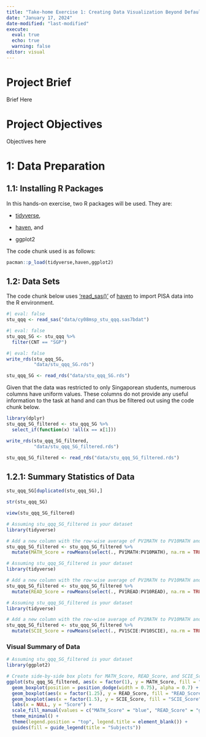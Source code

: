 ```yaml
---
title: "Take-home Exercise 1: Creating Data Visualization Beyond Default"
date: "January 17, 2024"
date-modified: "last-modified"
execute:
  eval: true
  echo: true
  warning: false
editor: visual
---
```


# Project Brief

Brief Here

# Project Objectives

Objectives here

# 1: Data Preparation

## 1.1: Installing R Packages

In this hands-on exercise, two R packages will be used. They are:

-   [tidyverse](https://www.tidyverse.org),

-   [haven](https://haven.tidyverse.org), and

-   ggplot2

The code chunk used is as follows:

```r
pacman::p_load(tidyverse,haven,ggplot2)
```

## 1.2: Data Sets

The code chunk below uses ['read_sas()'](https://haven.tidyverse.org/reference/read_sas.html) of [haven](https://haven.tidyverse.org) to import PISA data into the R environment.

```r
#| eval: false
stu_qqq <- read_sas("data/cy08msp_stu_qqq.sas7bdat")
```

```r
#| eval: false
stu_qqq_SG <- stu_qqq %>%
  filter(CNT == "SGP")
```

```r
#| eval: false
write_rds(stu_qqq_SG,
          "data/stu_qqq_SG.rds")
```

```r
stu_qqq_SG <- read_rds("data/stu_qqq_SG.rds")
```

Given that the data was restricted to only Singaporean students, numerous columns have uniform values. These columns do not provide any useful information to the task at hand and can thus be filtered out using the code chunk below.

```r
library(dplyr)
stu_qqq_SG_filtered <- stu_qqq_SG %>%
  select_if(function(x) !all(x == x[1]))
```

```r
write_rds(stu_qqq_SG_filtered,
          "data/stu_qqq_SG_filtered.rds")
```

```r
stu_qqq_SG_filtered <- read_rds("data/stu_qqq_SG_filtered.rds")
```

## 1.2.1: Summary Statistics of Data

```r
stu_qqq_SG[duplicated(stu_qqq_SG),]
```

```r
str(stu_qqq_SG)
```

```r
view(stu_qqq_SG_filtered)
```

```r
# Assuming stu_qqq_SG_filtered is your dataset
library(tidyverse)

# Add a new column with the row-wise average of PV1MATH to PV10MATH and rename it to MATH_Score
stu_qqq_SG_filtered <- stu_qqq_SG_filtered %>%
  mutate(MATH_Score = rowMeans(select(., PV1MATH:PV10MATH), na.rm = TRUE))
```

```r
# Assuming stu_qqq_SG_filtered is your dataset
library(tidyverse)

# Add a new column with the row-wise average of PV1MATH to PV10MATH and rename it to MATH_Score
stu_qqq_SG_filtered <- stu_qqq_SG_filtered %>%
  mutate(READ_Score = rowMeans(select(., PV1READ:PV10READ), na.rm = TRUE))
```

```r
# Assuming stu_qqq_SG_filtered is your dataset
library(tidyverse)

# Add a new column with the row-wise average of PV1MATH to PV10MATH and rename it to MATH_Score
stu_qqq_SG_filtered <- stu_qqq_SG_filtered %>%
  mutate(SCIE_Score = rowMeans(select(., PV1SCIE:PV10SCIE), na.rm = TRUE))
```

### Visual Summary of Data

```r
# Assuming stu_qqq_SG_filtered is your dataset
library(ggplot2)

# Create side-by-side box plots for MATH_Score, READ_Score, and SCIE_Score
ggplot(stu_qqq_SG_filtered, aes(x = factor(1), y = MATH_Score, fill = "MATH_Score")) +
  geom_boxplot(position = position_dodge(width = 0.75), alpha = 0.7) +
  geom_boxplot(aes(x = factor(1.25), y = READ_Score, fill = "READ_Score"), position = position_dodge(width = 0.75), alpha = 0.7) +
  geom_boxplot(aes(x = factor(1.5), y = SCIE_Score, fill = "SCIE_Score"), position = position_dodge(width = 0.75), alpha = 0.7) +
  labs(x = NULL, y = "Score") +
  scale_fill_manual(values = c("MATH_Score" = "blue", "READ_Score" = "green", "SCIE_Score" = "red")) +
  theme_minimal() +
  theme(legend.position = "top", legend.title = element_blank()) +
  guides(fill = guide_legend(title = "Subjects"))

```
